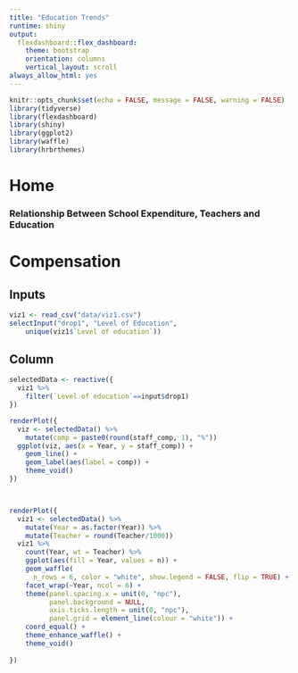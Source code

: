 ```yaml
---
title: "Education Trends"
runtime: shiny
output:
  flexdashboard::flex_dashboard:
    theme: bootstrap
    orientation: columns
    vertical_layout: scroll
always_allow_html: yes
---
```


```r
knitr::opts_chunk$set(echo = FALSE, message = FALSE, warning = FALSE)
library(tidyverse)
library(flexdashboard)
library(shiny)
library(ggplot2)
library(waffle)
library(hrbrthemes)
```



Home{.tabset}
======================



### Relationship Between School Expenditure, Teachers and Education


Compensation{.tabset}
======================

Inputs {.sidebar}
-----------------------------------------------------------------------


```r
viz1 <- read_csv("data/viz1.csv")
selectInput("drop1", "Level of Education", 
    unique(viz1$`Level of education`))
```

Column
-----------------------------------------------------------------------

```r

selectedData <- reactive({
  viz1 %>%
    filter(`Level of education`==input$drop1)
})

renderPlot({
  viz <- selectedData() %>%
    mutate(comp = paste0(round(staff_comp, 1), "%"))
  ggplot(viz, aes(x = Year, y = staff_comp)) +
    geom_line() +
    geom_label(aes(label = comp)) +
    theme_void()
})



renderPlot({
  viz1 <- selectedData() %>%
    mutate(Year = as.factor(Year)) %>%
    mutate(Teacher = round(Teacher/1000))
  viz1 %>%
    count(Year, wt = Teacher) %>%
    ggplot(aes(fill = Year, values = n)) +
    geom_waffle(
      n_rows = 6, color = "white", show.legend = FALSE, flip = TRUE) +
    facet_wrap(~Year, ncol = 6) +
    theme(panel.spacing.x = unit(0, "npc"),
          panel.background = NULL,
          axis.ticks.length = unit(0, "npc"),
          panel.grid = element_line(colour = "white")) +
    coord_equal() +
    theme_enhance_waffle() +
    theme_void()
  
})

```










